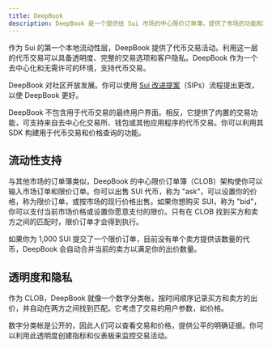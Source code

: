```yaml
---
title: DeepBook
description: DeepBook 是一个提供给 Sui 市场的中心限价订单簿，提供了市场的功能和功能。利用这一层的代币交易可以具备透明度、完整的交易选项和客户隐私。
---
```


作为 Sui 的第一个本地流动性层，DeepBook 提供了代币交易活动。利用这一层的代币交易可以具备透明度、完整的交易选项和客户隐私。DeepBook 作为一个去中心化和无需许可的环境，支持代币交易。

DeepBook 对社区开放发展。你可以使用 [Sui 改进提案](https://github.com/sui-foundation/sips?ref=blog.sui.io)（SIPs）流程提出更改，以使 DeepBook 更好。

DeepBook 不包含用于代币交易的最终用户界面。相反，它提供了内置的交易功能，可支持来自去中心化交易所、钱包或其他应用程序的代币交易。你可以利用其 SDK 构建用于代币交易和价格查询的功能。

## 流动性支持

与其他市场的订单簿类似，DeepBook 的中心限价订单簿（CLOB）架构使你可以输入市场订单和限价订单。你可以出售 SUI 代币，称为 "ask"，可以设置你的价格，称为限价订单，或按市场的现行价格出售。如果你想购买 SUI，称为 "bid"，你可以支付当前市场价格或设置你愿意支付的限价。只有在 CLOB 找到买方和卖方之间的匹配时，限价订单才会得到执行。

如果你为 1,000 SUI 提交了一个限价订单，目前没有单个卖方提供该数量的代币，DeepBook 会自动合并当前的卖方以满足你的出价数量。

## 透明度和隐私

作为 CLOB，DeepBook 就像一个数字分类帐，按时间顺序记录买方和卖方的出价，并自动在两方之间找到匹配。它考虑了交易的用户参数，如价格。

数字分类帐是公开的，因此人们可以查看交易和价格，提供公平的明确证据。你可以利用此透明度创建指标和仪表板来监控交易活动。
